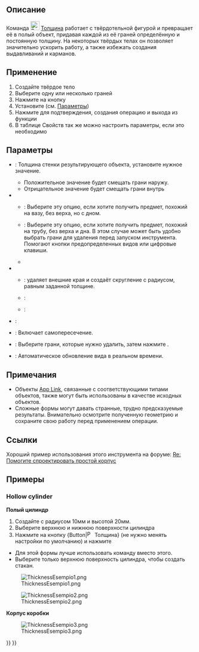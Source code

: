 <languages/>

{{Docnav/ru
|[[Part_Offset2D/ru|2D Cмещение]]
|[[Part_ProjectionOnSurface/ru|Проекция на поверхность]]
|[[Part_Workbench/ru|Деталь]]
|IconL=Part_Offset2D.svg
|IconR=Part_ProjectionOnSurface.svg
|IconC=Workbench_Part.svg
}}

<div class="mw-translate-fuzzy">
{{GuiCommand/ru
|Name=Part_Thickness
|Name/ru=Толщина
|MenuLocation=Деталь → Толщина
|Workbenches=[[Part_Workbench/ru|Деталь]]
|SeeAlso=[[Part_Offset/ru|Смещение]]
}}
</div>

<span id="Description"></span>
== Описание ==

Команда [[Image:Part_Thickness.svg|24px]] [[Part_Thickness/ru|Толщина]] работает с твёрдотельной фигурой и превращает её в полый объект, придавая каждой из её граней определённую и постоянную толщину. На некоторых твёрдых телах он позволяет значительно ускорить работу, а также избежать создания выдавливаний и карманов.

<span id="Usage"></span>
== Применение == 

# Создайте твёрдое тело
# Выберите одну или несколько граней
# Нажмите на кнопку {{Button|[[Image:Part_Thickness.svg|16px]] '''Толщина'''}}
# Установите (см. [[#Параметры|Параметры]])
# Нажмите {{Button|OK}} для подтверждения, создания операцию и выхода из функции
# В таблице Свойств так же можно настроить параметры, если это необходимо

<span id="Options"></span>
== Параметры == 

<div class="mw-translate-fuzzy">
* {{MenuCommand|Толщина}}: Толщина стенки результирующего объекта, установите нужное значение.
** Положительное значение будет смещать грани наружу.
** Отрицательное значение будет смещать грани внутрь
* {{MenuCommand|Режим}}
** {{MenuCommand|Skin - Туда-сюда}}: Выберите эту опцию, если хотите получить предмет, похожий на вазу, без верха, но с дном.
** {{MenuCommand|Pipe - Труба}}: Выберите эту опцию, если хотите получить предмет, похожий на трубу, без верха и дна. В этом случае может быть удобно выбрать грани для удаления перед запуском инструмента. Помогают кнопки предопределенных видов или цифровые клавиши.
** {{MenuCommand|Recto Verso}} 
* {{MenuCommand|Join Type - Тип соединения}}
** {{MenuCommand|Arc - Дуга}}: удаляет внешние края и создаёт скругление с радиусом, равным заданной толщине.
** {{MenuCommand|Tangent - Касательная}}:
** {{MenuCommand|Intersection - Пересечение}}:
* {{MenuCommand|Intersection - Пересечение}}:
* {{MenuCommand|Self-intersection - Самопересечение}}: Включает самопересечение.
* {{Button|Грани}}: Выберите грани, которые нужно удалить, затем нажмите {{Button|Готово}}.
* {{MenuCommand|Обновить}}: Автоматическое обновление вида в реальном времени.
</div>

<span id="Notes"></span>
== Примечания ==

<div class="mw-translate-fuzzy">
* Объекты [[App_Link/ru|App Link]], связанные с соответствующими типами объектов, также могут быть использованы в качестве исходных объектов. {{Version/ru|0.20}}
* Сложные формы могут давать странные, трудно предсказуемые результаты. Внимательно осмотрите полученную геометрию и сохраните свою работу перед применением операции.
</div>

<span id="Links"></span>
== Ссылки == 

Хороший пример использования этого инструмента на форуме: [http://forum.freecadweb.org/viewtopic.php?f=3&t=3766&p=29741&hilit=enclosure#p29547 Re: Помогите спроектировать простой корпус]

<span id="Examples"></span>
== Примеры ==

===Hollow cylinder===

<div class="mw-translate-fuzzy">
'''Полый цилиндр'''
# Создайте {{Button|[[Image:Part_Cylinder.svg|16px]] [[Part_Cylinder/ru|Цилиндр]]}} с радиусом 10мм и высотой 20мм.
# Выберите верхнюю и нижнюю поверхности цилиндра
# Нажмите на кнопку {Button|[[Image:Part_Thickness.svg|16px]] Толщина} (не нужно менять настройки по умолчанию) и нажмите {{KEY|OK}}
</div>

* Для этой формы лучше использовать команду {{Button|[[Image:Part_Tube.svg|16px]] [[Part_Tube/ru|Труба]]}} вместо этого.
* Выберите только верхнюю поверхность цилиндра, чтобы создать стакан.

[[Image:ThicknessEsempio1.png]]

[[Image:ThicknessEsempio2.png]]

<span id="Box_enclosure"></span>
<div class="mw-translate-fuzzy">
'''Корпус коробки'''
</div>

[[Image:ThicknessEsempio3.png]]


{{Docnav/ru
|[[Part_Offset2D/ru|2D Cмещение]]
|[[Part_ProjectionOnSurface/ru|Проекция на поверхность]]
|[[Part_Workbench/ru|Деталь]]
|IconL=Part_Offset2D.svg
|IconR=Part_ProjectionOnSurface.svg
|IconC=Workbench_Part.svg
}}

{{Part Tools navi{{#translation:}}}}
{{Userdocnavi{{#translation:}}}}